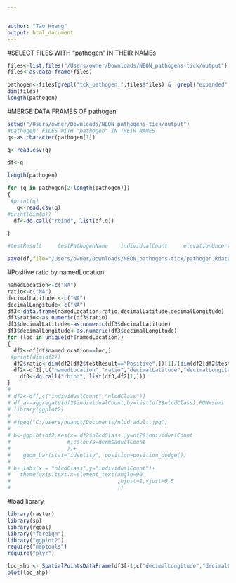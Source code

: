 ```yaml
---


author: "Tao Huang"
output: html_document
---
```


#SELECT FILES WITH "pathogen" IN THEIR NAMEs
```r
files<-list.files("/Users/owner/Downloads/NEON_pathogens-tick/output")
files<-as.data.frame(files)

pathogen<-files[grepl("tck_pathogen.",files$files) &  grepl("expanded",files$files) ,]
dim(files)
length(pathogen)

```

#MERGE DATA FRAMES OF pathogen
```r
setwd("/Users/owner/Downloads/NEON_pathogens-tick/output")
#pathogen: FILES WITH "pathogen" IN THEIR NAMES
q<-as.character(pathogen[1])

q<-read.csv(q)

df<-q

length(pathogen)

for (q in pathogen[2:length(pathogen)])
{
 #print(q)
   q<-read.csv(q)
#print(dim(q))
  df<-do.call("rbind", list(df,q))

}

#testResult     testPathogenName    individualCount     elevationUncertainty       collectDate       nlcdClass decimalLatitude decimalLongitude geodeticDatum coordinateUncertainty elevation

```

```r
save(df,file="/Users/owner/Downloads/NEON_pathogens-tick/pathogen.Rdata")
```

#Positive ratio by namedLocation
```r
namedLocation<-c("NA")
ratio<-c("NA")
decimalLatitude <-c("NA")
decimalLongitude<-c("NA")
df3<-data.frame(namedLocation,ratio,decimalLatitude,decimalLongitude)
df3$ratio<-as.numeric(df3$ratio)
df3$decimalLatitude<-as.numeric(df3$decimalLatitude)
df3$decimalLongitude<-as.numeric(df3$decimalLongitude)
for (loc in unique(df$namedLocation))
{
  df2<-df[df$namedLocation==loc,]
 #print(dim(df2))
  df2$ratio<-dim(df2[df2$testResult=="Positive",])[1]/(dim(df2[df2$testResult=="Negative",])[1]+dim(df2[df2$testResult=="Positive",])[1])
  df2<-df2[,c("namedLocation","ratio","decimalLatitude","decimalLongitude")]
    df3<-do.call("rbind", list(df3,df2[1,]))
}
# 
# df2<-df[,c("individualCount","nlcdClass")]
# df_a<-aggregate(df2$individualCount,by=list(df2$nlcdClass),FUN=sum)
# library(ggplot2)
# 
# #jpeg("C:/Users/huangt/Documents/nlcd_adult.jpg")
# 
# b<-ggplot(df2,aes(x= df2$nlcdClass ,y=df2$individualCount
#                  #,colours=derm$adultCount
#                  ))+
#    geom_bar(stat="identity", position=position_dodge())
# 
# b+ labs(x = "nlcdClass",y="individualCount")+
#   theme(axis.text.x=element_text(angle=90
#                                  ,hjust=1,vjust=0.5
#                                  ))

```






#load library
```r
library(raster)
library(sp)
library(rgdal)
library("foreign")
library("ggplot2")
require("maptools")
require("plyr")
```

```r

loc_shp <- SpatialPointsDataFrame(df3[-1,c("decimalLongitude","decimalLatitude"              )],df3[-1,])   
plot(loc_shp)
```


